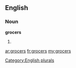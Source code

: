 ==English==

===Noun===
'''grocers'''

# {{plural of|[[grocer]]}}

[[Category:English plurals]]

[[ar:grocers]]
[[fr:grocers]]
[[my:grocers]]